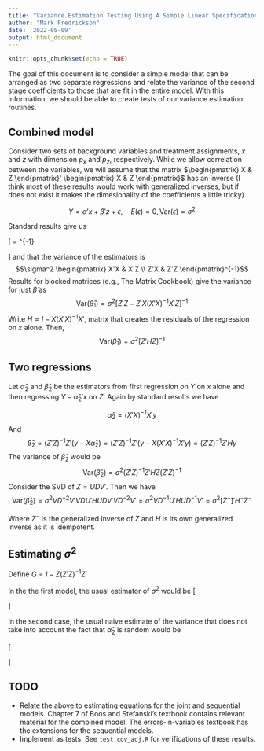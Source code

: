 ```yaml
---
title: "Variance Estimation Testing Using A Simple Linear Specification"
author: "Mark Fredrickson"
date: '2022-05-09'
output: html_document
---
```


```r
knitr::opts_chunk$set(echo = TRUE)
```

The goal of this document is to consider a simple model that can be arranged as two separate regressions and relate the variance of the second stage coefficients to those that are fit in the entire model. With this information, we should be able to create tests of our variance estimation routines.

## Combined model 

Consider two sets of background variables and treatment assignments, $x$ and $z$ with dimension $p_x$ and $p_z$, respectively. While we allow correlation between the variables, we will assume that the matrix $\begin{pmatrix} X & Z \end{pmatrix}' \begin{pmatrix} X & Z \end{pmatrix}$ has an inverse (I think most of these results would work with generalized inverses, but if does not exist it makes the dimesionality of the coefficients a little tricky).

$$Y = \alpha'x + \beta'z + \epsilon, \quad E(\epsilon) = 0, \text{Var}(\epsilon) = \sigma^2$$

Standard results give us

\[
\begin{pmatrix} \hat \alpha_1 \\ \hat \beta_1 \end{pmatrix} = \begin{pmatrix} X'X & X'Z \\ Z'X & Z'Z \end{pmatrix}^{-1} \begin{pmatrix} X'y \\ Z'y \end{pmatrix}
\]
and that the variance of the estimators is
$$\sigma^2 \begin{pmatrix} X'X & X'Z \\ Z'X & Z'Z \end{pmatrix}^{-1}$$
Results for blocked matrices (e.g., The Matrix Cookbook) give the variance for just $\hat \beta$ as
$$\text{Var}(\hat \beta_1) = \sigma^2 \left[Z'Z - Z' X (X'X)^{-1} X'Z\right]^{-1}$$
Write $H = I - X (X'X)^{-1} X'$, matrix that creates the residuals of the regression on $x$ alone. Then,
$$\text{Var}(\hat \beta_1) = \sigma^2 \left[Z'H Z\right]^{-1}$$

## Two regressions

Let $\hat \alpha_2$ and $\hat \beta_2$ be the estimators from first regression on $Y$ on $x$ alone and then regressing $Y - \hat \alpha_2'x$ on $Z$. Again by standard results we have

$$\hat \alpha_2 = (X'X)^{-1} X' y$$
And 
$$\hat \beta_2 = (Z'Z)^{-1} Z' (y - X \hat \alpha_2)  = (Z'Z)^{-1} Z'(y - X (X'X)^{-1} X' y) = (Z'Z)^{-1} Z' H y$$
The variance of $\hat \beta_2$ would be
$$\text{Var}(\hat \beta_2) = \sigma^2 (Z'Z)^{-1} Z' H Z (Z'Z)^{-1}$$
Consider the SVD of $Z = UDV'$. Then we have
$$\text{Var}(\hat \beta_2) = \sigma^2 V D^{-2} V' V D U' H U D V' V D^{-2} V' = \sigma^2 V D^{-1} U' H U D^{-1} V' = \sigma^2 \left[Z^{-}\right]' H^{-} Z^{-} $$

Where $Z^{-}$ is the generalized inverse of $Z$ and $H$ is its own generalized inverse as it is idempotent. 

## Estimating $\sigma^2$

Define $G = I - Z(Z'Z)^{-1}Z'$

In the the first model, the usual estimator of $\sigma^2$ would be 
\[
\begin{aligned}
\hat \sigma_1^2 &= \frac{1}{n - (p_x + p_z)} (y - X \hat \alpha_1 - Z \hat \beta_1)' (y - X \hat \alpha_1 - Z \hat \beta_1) \\
&= \frac{1}{n - (p_x + p_z)} y' \left[I - \begin{pmatrix} X & Z \end{pmatrix} \begin{pmatrix} X'X & X'Z \\ Z'X & Z'Z \end{pmatrix}^{-1} \begin{pmatrix} X & Z \end{pmatrix}' \right] y\\
&= \frac{1}{n - (p_x + p_z)} y' \left[I - X (X'GX)^{-1} X'G - Z(Z'HZ)^{-1} Z'H \right] y
\end{aligned}
\]

<!-- Proof of last line
\[
\begin{aligned}
a &= \begin{pmatrix} X'X & X'Z \\ Z'X & Z'Z \end{pmatrix}^{-1
} \\
&= \begin{pmatrix} (X'GX)^{-1} & 0 \\ 0 & (Z'HZ)^{-1} \end{pmatrix} \begin{pmatrix} I & - X'Z (Z'Z)^{-1} \\ - Z'X (X'X)^{-1} & I \end{pmatrix}
\end{aligned}
\]

\[
\begin{aligned}
\begin{pmatrix}X & Z \\ 0 & 0 \end{pmatrix}\begin{pmatrix} (X'GX)^{-1} & 0 \\ 0 & (Z'HZ)^{-1} \end{pmatrix}
 &= \begin{pmatrix}
 X (X'GX)^{-1} & Z (Z'HZ) ^{-1} \\
 0 & 0 \end{pmatrix}
 \end{aligned}
\]

\[
\begin{pmatrix} I & - X'Z (Z'Z)^{-1} \\ - Z'X (X'X)^{-1} & I \end{pmatrix} \begin{pmatrix} X' & 0 \\ Z' & 0 \end{pmatrix} = 
\begin{pmatrix}
X'G & 0 \\
Z'H & 0
\end{pmatrix}
\]

\[
\begin{pmatrix} X & Z \end{pmatrix} \begin{pmatrix} X'X & X'Z \\ Z'X & Z'Z \end{pmatrix}^{-1} \begin{pmatrix} X & Z \end{pmatrix}' =
\begin{pmatrix} X (X'GX)^{-1} X' G + Z(Z'HZ)^{-1} Z'H & 0 \\
0 & 0\end{pmatrix} = X (X'GX)^{-1} X'G + Z(Z'HZ)^{-1} Z'H
\]
-->


In the second case, the usual naive estimate of the variance that does not take into account the fact that $\hat \alpha_2$ is random would be

\[ 
\begin{aligned}
\hat \sigma_2^2  
  &= \frac{1}{n - p_z} (y - X \hat \alpha_2 - Z \hat \beta_2)' (y - X \hat \alpha_2 - Z \hat \beta_2) \\
  &= \frac{1}{n - p_z} y' (H - Z (Z'Z)^{-1} Z' H )' (H - Z (Z'Z)^{-1} Z' H) y \\
  &= \frac{1}{n - p_z} y' [(I - Z (Z'Z)^{-1} Z') H ]' (I - Z (Z'Z)^{-1} Z') H y \\
  &= \frac{1}{n - p_z} y' H G H y 
\end{aligned}
\]

## TODO

- Relate the above to estimating equations for the joint and sequential models. Chapter 7 of Boos and Stefanski's textbook contains relevant material for the combined model. The errors-in-variables textbook has the extensions for the sequential models.
- Implement as tests. See `test.cov_adj.R` for verifications of these results. 
